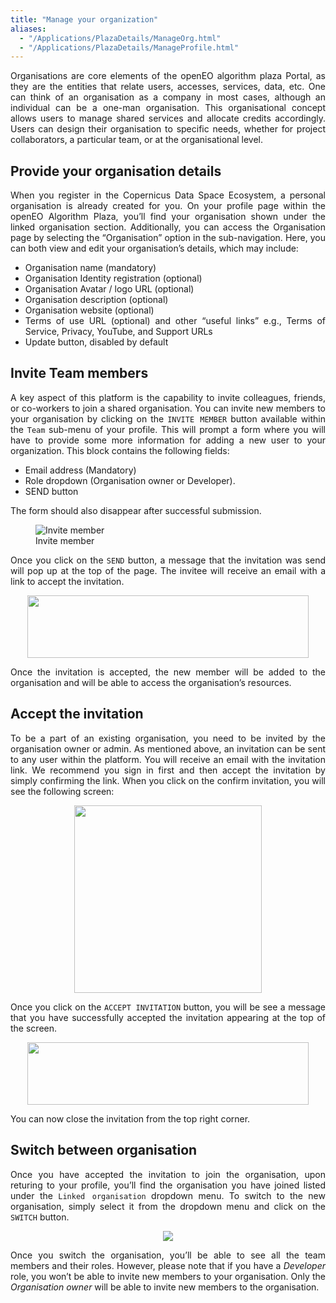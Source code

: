 ```yaml
---
title: "Manage your organization"
aliases: 
  - "/Applications/PlazaDetails/ManageOrg.html"
  - "/Applications/PlazaDetails/ManageProfile.html"
---
```


<div style="text-align: justify">

Organisations are core elements of the openEO algorithm plaza Portal, as they are the entities that relate users, accesses, services, data, etc. One can think of an organisation as a company in most cases, although an individual can be a one-man organisation. This organisational concept allows users to manage shared services and allocate credits accordingly. Users can design their organisation to specific needs, whether for project collaborators, a particular team, or at the organisational level.

## Provide your organisation details

When you register in the Copernicus Data Space Ecosystem, a personal organisation is already created for you. On your profile page within the openEO Algorithm Plaza, you'll find your organisation shown under the linked organisation section. Additionally, you can access the Organisation page by selecting the "Organisation" option in the sub-navigation. Here, you can both view and edit your organisation's details, which may include:

* Organisation name (mandatory)
* Organisation Identity registration (optional)
* Organisation Avatar / logo URL (optional)
* Organisation description (optional)
* Organisation website (optional)
* Terms of use URL (optional) and other “useful links” e.g., Terms of Service, Privacy, YouTube, and Support URLs
* Update button, disabled by default

## Invite Team members

A key aspect of this platform is the capability to invite colleagues, friends, or co-workers to join a shared organisation. 
You can invite new members to your organisation by clicking on the `INVITE MEMBER` button available within the `Team` sub-menu of your profile. This will prompt a form where you will have to provide some more information for adding a new user to your organization. This block contains the following fields:

* Email address (Mandatory)
* Role dropdown (Organisation owner or Developer).
* SEND button

The form should also disappear after successful submission.

![Invite member](../_images/PlazaInviteTeam.png)

Once you click on the `SEND` button, a message that the invitation was send will pop up at the top of the page. The invitee will receive an email with a link to accept the invitation. 

<div style="width: 100%; text-align: center">
<img src="../_images/PlazaInvited.png"
width="450" height="100"/>
</div>

Once the invitation is accepted, the new member will be added to the organisation and will be able to access the organisation's resources.

## Accept the invitation

To be a part of an existing organisation, you need to be invited by the organisation owner or admin. As mentioned above, an invitation can be sent to any user within the platform. You will receive an email with the invitation link. We recommend you sign in first and then accept the invitation by simply confirming the link. When you click on the confirm invitation, you will see the following screen:

<div style="width: 100%; text-align: center">
<img src="../_images/PlazaAcceptInvitation.PNG" width="300" height="300"  />
</div>


Once you click on the ```ACCEPT INVITATION``` button, you will be see a message that you have successfully accepted the invitation appearing at the top of the screen.

<div style="width: 100%; text-align: center">
<img src="../_images/PlazaAccepted.PNG"
width="450" height="100"  />
</div>

You can now close the invitation from the top right corner.

## Switch between organisation

Once you have accepted the invitation to join the organisation, upon returing to your profile, you'll find the organisation you have joined listed under the ```Linked organisation``` dropdown menu. To switch to the new organisation, simply select it from the dropdown menu and click on the ```SWITCH``` button.

<div style="width: 100%; text-align: center">
<img src="../_images/PlazaSwitchOrg.PNG" />
</div>


Once you switch the organisation, you'll be able to see all the team members and their roles. However, please note that if you have a *Developer* role, you won't be able to invite new members to your organisation. Only the *Organisation owner* will be able to invite new members to the organisation.


</div>